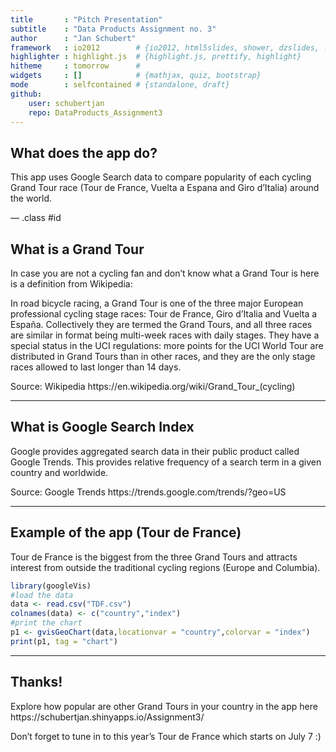 ```yaml
---
title       : "Pitch Presentation"
subtitle    : "Data Products Assignment no. 3"
author      : "Jan Schubert"
framework   : io2012        # {io2012, html5slides, shower, dzslides, ...}
highlighter : highlight.js  # {highlight.js, prettify, highlight}
hitheme     : tomorrow      # 
widgets     : []            # {mathjax, quiz, bootstrap}
mode        : selfcontained # {standalone, draft}
github:
    user: schubertjan
    repo: DataProducts_Assignment3
---
```


## What does the app do?

This app uses Google Search data to compare popularity of each cycling Grand Tour race (Tour de France, Vuelta a Espana and Giro d'Italia) around the world. 

--- .class #id

## What is a Grand Tour

In case you are not a cycling fan and don't know what a Grand Tour is here is a definition from Wikipedia: 

In road bicycle racing, a Grand Tour is one of the three major European professional cycling stage races: Tour de France, Giro d'Italia and Vuelta a España. Collectively they are termed the Grand Tours, and all three races are similar in format being multi-week races with daily stages. They have a special status in the UCI regulations: more points for the UCI World Tour are distributed in Grand Tours than in other races, and they are the only stage races allowed to last longer than 14 days.


Source: Wikipedia https://en.wikipedia.org/wiki/Grand_Tour_(cycling) 

---

## What is Google Search Index

Google provides aggregated search data in their public product called Google Trends. This provides relative frequency of a search term in a given country and worldwide.


Source: Google Trends https://trends.google.com/trends/?geo=US 

---

## Example of the app (Tour de France)

Tour de France is the biggest from the three Grand Tours and attracts interest from outside the traditional cycling regions (Europe and Columbia).

```r
library(googleVis)
#load the data
data <- read.csv("TDF.csv")
colnames(data) <- c("country","index")
#print the chart
p1 <- gvisGeoChart(data,locationvar = "country",colorvar = "index")
print(p1, tag = "chart")
```

---

## Thanks!

Explore how popular are other Grand Tours in your country in the app here  https://schubertjan.shinyapps.io/Assignment3/ 

Don't forget to tune in to this year's Tour de France which starts on July 7 :)





